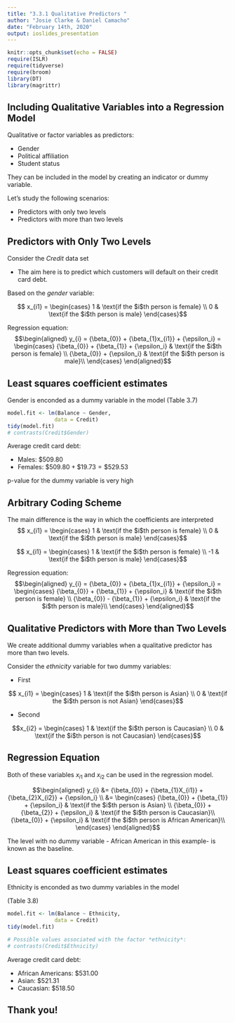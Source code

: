 ```yaml
---
title: "3.3.1 Qualitative Predictors "
author: "Josie Clarke & Daniel Camacho"
date: "February 14th, 2020"
output: ioslides_presentation
---
```


```r
knitr::opts_chunk$set(echo = FALSE)
require(ISLR)
require(tidyverse)
require(broom)
library(DT)
library(magrittr)
```

## Including Qualitative Variables into a Regression Model

Qualitative or factor variables as predictors:

- Gender
- Political affiliation
- Student status

They can be included in the model by creating an indicator or dummy variable.

Let's study the following scenarios:

- Predictors with only two levels
- Predictors with more than two levels


## Predictors with Only Two Levels

Consider the *Credit* data set

+ The aim here is to predict which customers will default on their credit card debt.

Based on the *gender* variable:

$$ x_{i1} =
  \begin{cases}
                                   1 & \text{if the $i$th person is female} \\
                                   0 & \text{if the $i$th person is male}
  \end{cases}$$

Regression equation:
$$\begin{aligned}
    y_{i} = {\beta_{0}} + {\beta_{1}x_{i1}} +  {\epsilon_i}
          =  \begin{cases}
                    {\beta_{0}} + {\beta_{1}} + {\epsilon_i} & \text{if the $i$th person is female} \\
                    {\beta_{0}}  + {\epsilon_i} & \text{if the $i$th person is male}\\
              \end{cases}
\end{aligned}$$

## Least squares coefficient estimates
Gender is enconded as a dummy variable in the model (Table 3.7)
```r
model.fit <- lm(Balance ~ Gender, 
               data = Credit)
tidy(model.fit)
# contrasts(Credit$Gender)
```


Average credit card debt:

- Males: $\$509.80$
- Females: $\$509.80 + \$19.73 = \$529.53$

p-value for the dummy variable is very high

## Arbitrary Coding Scheme
 The main difference is the way in which the coefficients are interpreted
$$ x_{i1} =
  \begin{cases}
                                   1 & \text{if the $i$th person is female} \\
                                   0 & \text{if the $i$th person is male}
  \end{cases}$$
  
$$ x_{i1} =
  \begin{cases}
                                   1 & \text{if the $i$th person is female} \\
                                   -1 & \text{if the $i$th person is male}
  \end{cases}$$
  
Regression equation:
$$\begin{aligned}
    y_{i} = {\beta_{0}} + {\beta_{1}x_{i1}} +  {\epsilon_i}
          =  \begin{cases}
                    {\beta_{0}} + {\beta_{1}} + {\epsilon_i} & \text{if the $i$th person is female} \\
                    {\beta_{0}} - {\beta_{1}} + {\epsilon_i} & \text{if the $i$th person is male}\\
              \end{cases}
\end{aligned}$$

## Qualitative Predictors with More than Two Levels
We create additional dummy variables when a qualitative predictor has more than two levels. 

Consider the *ethnicity* variable for two dummy variables:

+ First

$$ x_{i1} =
  \begin{cases}
                                   1 & \text{if the $i$th person is Asian} \\
                                   0 & \text{if the $i$th person is not Asian}
  \end{cases}$$

+ Second

$$x_{i2} =
  \begin{cases}
                                   1 & \text{if the $i$th person is Caucasian} \\
                                   0 & \text{if the $i$th person is not Caucasian}
  \end{cases}$$
  

## Regression Equation
Both of these variables $x_{i1}$ and $x_{i2}$ can be used in the regression model.

$$\begin{aligned}
    y_{i} &= {\beta_{0}} + {\beta_{1}X_{i1}} + {\beta_{2}X_{i2}} + {\epsilon_i} \\
          &=  \begin{cases}
                    {\beta_{0}} + {\beta_{1}} + {\epsilon_i} & \text{if the $i$th person is Asian} \\
                    {\beta_{0}} + {\beta_{2}} + {\epsilon_i} & \text{if the $i$th person is Caucasian}\\
                    {\beta_{0}}  + {\epsilon_i} & \text{if the $i$th person is African American}\\
              \end{cases}
\end{aligned}$$

The level with no dummy variable - African American in this example- is known as the baseline.

## Least squares coefficient estimates
Ethnicity is enconded as two dummy variables in the model 

(Table 3.8)
```r
model.fit <- lm(Balance ~ Ethnicity, 
               data = Credit)
tidy(model.fit)
```

```r
# Possible values associated with the factor *ethnicity*:
# contrasts(Credit$Ethnicity)
```
Average credit card debt:

- African Americans: $\$531.00$
- Asian: $\$521.31$
- Caucasian: $\$518.50$

## Thank you!

